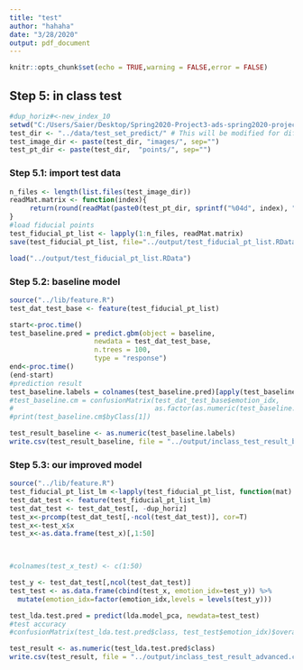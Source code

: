 ---
title: "test"
author: "hahaha"
date: "3/28/2020"
output: pdf_document
---

```{r setup, include=FALSE}
knitr::opts_chunk$set(echo = TRUE,warning = FALSE,error = FALSE)
```



## **Step 5: in class test**

```{r}
#dup_horiz#<-new_index_10
setwd("C:/Users/Saier/Desktop/Spring2020-Project3-ads-spring2020-project3-group7-Kaiqi/Spring2020-Project3-ads-spring2020-project3-group7-Kaiqi/doc")
test_dir <- "../data/test_set_predict/" # This will be modified for different data sets.
test_image_dir <- paste(test_dir, "images/", sep="")
test_pt_dir <- paste(test_dir,  "points/", sep="")
```

### Step 5.1: import test data

```{r}
n_files <- length(list.files(test_image_dir))
readMat.matrix <- function(index){
     return(round(readMat(paste0(test_pt_dir, sprintf("%04d", index), ".mat"))[[1]],0))
}
#load fiducial points
test_fiducial_pt_list <- lapply(1:n_files, readMat.matrix)
save(test_fiducial_pt_list, file="../output/test_fiducial_pt_list.RData")
```

```{r}
load("../output/test_fiducial_pt_list.RData")
```

### Step 5.2: baseline model

```{r}
source("../lib/feature.R")
test_dat_test_base <- feature(test_fiducial_pt_list)
```

```{r}
start<-proc.time()
test_baseline.pred = predict.gbm(object = baseline,
                     newdata = test_dat_test_base,
                     n.trees = 100,
                     type = "response")
end<-proc.time()
(end-start)
#prediction result
test_baseline.labels = colnames(test_baseline.pred)[apply(test_baseline.pred, 1, which.max)]
#test_baseline.cm = confusionMatrix(test_dat_test_base$emotion_idx,
#                                   as.factor(as.numeric(test_baseline.labels)))
#print(test_baseline.cm$byClass[1])
```

```{r}
test_result_baseline <- as.numeric(test_baseline.labels)
write.csv(test_result_baseline, file = "../output/inclass_test_result_baseline.csv")
```

### Step 5.3: our improved model

```{r}
source("../lib/feature.R")
test_fiducial_pt_list_lm <-lapply(test_fiducial_pt_list, function(mat) {return(mat[leftmid_idx,])} )
test_dat_test <- feature(test_fiducial_pt_list_lm)
test_dat_test <- test_dat_test[, -dup_horiz]
test_x<-prcomp(test_dat_test[,-ncol(test_dat_test)], cor=T)
test_x<-test_x$x
test_x<-as.data.frame(test_x)[,1:50]


    
#colnames(test_x_test) <- c(1:50)

test_y <- test_dat_test[,ncol(test_dat_test)]
test_test <- as.data.frame(cbind(test_x, emotion_idx=test_y)) %>%
  mutate(emotion_idx=factor(emotion_idx,levels = levels(test_y)))

```


```{r}
test_lda.test.pred = predict(lda.model_pca, newdata=test_test)
#test accuracy
#confusionMatrix(test_lda.test.pred$class, test_test$emotion_idx)$overall[1]
```

```{r}
test_result <- as.numeric(test_lda.test.pred$class)
write.csv(test_result, file = "../output/inclass_test_result_advanced.csv")
```